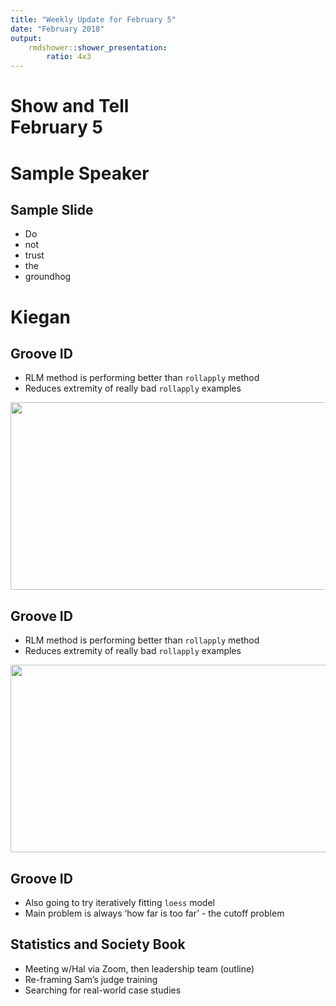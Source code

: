 ```yaml
---
title: "Weekly Update for February 5"
date: "February 2018"
output: 
    rmdshower::shower_presentation:
        ratio: 4x3
---
```


# Show and Tell <br> February 5

# Sample Speaker

## Sample Slide

- Do
- not
- trust
- the
- groundhog


# Kiegan

## Groove ID  

- RLM method is performing better than `rollapply` method  
- Reduces extremity of really bad `rollapply` examples  

<img src="images/assess-fit-plot.png" width = 550 height = 300>  

## Groove ID  

- RLM method is performing better than `rollapply` method  
- Reduces extremity of really bad `rollapply` examples  

<img src="images/compare-boxplots.png" width = 550 height = 300>  

## Groove ID  
- Also going to try iteratively fitting `loess` model  
- Main problem is always 'how far is too far' - the cutoff problem  


## Statistics and Society Book  

- Meeting w/Hal via Zoom, then leadership team (outline)  
- Re-framing Sam's judge training
- Searching for real-world case studies  
